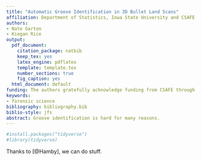 ```yaml
---
title: "Automatic Groove Identification in 3D Bullet Land Scans"  
affiliation: Department of Statistics, Iowa State University and CSAFE (Center for Statistics and Applications in Forensic Evidence)  
authors:  
- Nate Garton  
- Kiegan Rice  
output:  
  pdf_document:  
    citation_package: natbib  
    keep_tex: yes  
    latex_engine: pdflatex  
    template: template.tex  
    number_sections: true  
    fig_caption: yes  
  html_document: default  
funding: The authors gratefully acknowledge funding from CSAFE through cooperative agreement \# 70NANB15H176 between NIST and Iowa State University.  
keywords:  
- forensic science  
bibliography: bibliography.bib  
biblio-style: jfs  
abstract: Groove identification is hard for many reasons.  
---
```




```r
#install.packages("tidyverse")
#library(tidyverse)
```

\section{Background}  

Thanks to [@Hamby], we can do stuff. 

\section{Data Source}  



\section{Methodology}  

\subsection{Global Structure Removal}  

\subsection{Two-Class Classification}  

\subsection{Bayesian Changepoint Analysis}  

\section{Results}  

\section{Conclusions}  

\section{References}  



